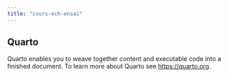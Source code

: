 ```yaml
---
title: "cours-ech-ensai"
---
```


## Quarto

Quarto enables you to weave together content and executable code into a finished document. To learn more about Quarto see <https://quarto.org>.
